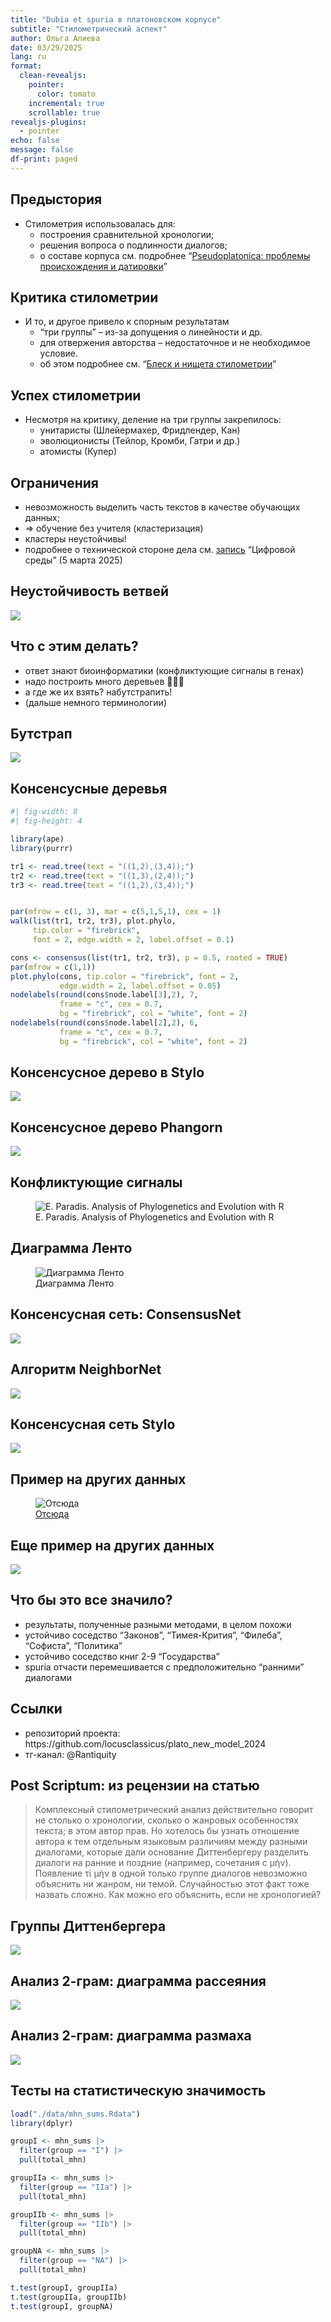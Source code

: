 ```yaml
---
title: "Dubia et spuria в платоновском корпусе"
subtitle: "Стилометрический аспект"
author: Ольга Алиева
date: 03/29/2025
lang: ru
format: 
  clean-revealjs:
    pointer: 
      color: tomato
    incremental: true 
    scrollable: true
revealjs-plugins:
  - pointer
echo: false
message: false
df-print: paged
---
```


## Предыстория

-   Стилометрия использовалась для:
    -   построения сравнительной хронологии;
    -   решения вопроса о подлинности диалогов;
    -   о составе корпуса см. подробнее "[Pseudoplatonica: проблемы происхождения и датировки](http://www.pinvestigations.ru/stable/46294EF0-5144-4782-A505-F187FE1D5EBF)"

## Критика стилометрии

-   И то, и другое привело к спорным результатам
    -   "три группы" -- из-за допущения о линейности и др.
    -   для отвержения авторства -- недостаточное и не необходимое условие.
    -   об этом подробнее см. "[Блеск и нищета стилометрии](https://philosophy.hse.ru/article/view/22609)"

## Успех стилометрии

-   Несмотря на критику, деление на три группы закрепилось:
    -   унитаристы (Шлейермахер, Фридлендер, Кан)
    -   эволюционисты (Тейлор, Кромби, Гатри и др.)
    -   атомисты (Купер)

## Ограничения

-   невозможность выделить часть текстов в качестве обучающих данных;
-   =\> обучение без учителя (кластеризация)
-   кластеры неустойчивы!
-   подробнее о технической стороне дела см. [запись](https://vkvideo.ru/video-222835606_456239044) "Цифровой среды" (5 марта 2025)

## Неустойчивость ветвей

![](images_bw/img2.png)

## Что с этим делать?

- ответ знают биоинформатики (конфликтующие сигналы в генах)
- надо построить много деревьев 🌲🌳🌴
- а где же их взять? набутстрапить!
- (дальше немного терминологии)

## Бутстрап 

![](https://datasciencedojo.com/wp-content/uploads/bootstrap-scheme.png)

## Консенсусные деревья

```r
#| fig-width: 8
#| fig-height: 4

library(ape)
library(purrr)

tr1 <- read.tree(text = "((1,2),(3,4));")
tr2 <- read.tree(text = "((1,3),(2,4));")
tr3 <- read.tree(text = "((1,2),(3,4));")


par(mfrow = c(1, 3), mar = c(5,1,5,1), cex = 1)
walk(list(tr1, tr2, tr3), plot.phylo, 
     tip.color = "firebrick", 
     font = 2, edge.width = 2, label.offset = 0.1)

cons <- consensus(list(tr1, tr2, tr3), p = 0.5, rooted = TRUE)
par(mfrow = c(1,1))
plot.phylo(cons, tip.color = "firebrick", font = 2, 
           edge.width = 2, label.offset = 0.05)
nodelabels(round(cons$node.label[3],2), 7, 
           frame = "c", cex = 0.7, 
           bg = "firebrick", col = "white", font = 2)
nodelabels(round(cons$node.label[2],2), 6, 
           frame = "c", cex = 0.7,
           bg = "firebrick", col = "white", font = 2)
```

## Консенсусное дерево в Stylo

![](images_bw/img4.png)

## Консенсусное дерево Phangorn

![](images_bw/img5.png)

## Конфликтующие сигналы

![E. Paradis. Analysis of Phylogenetics and Evolution with R](./images_after_review/cons2.png)

## Диаграмма Ленто

![Диаграмма Ленто](images_bw/img3.png)

## Консенсусная сеть: ConsensusNet

![](images_bw/img7.png)

## Алгоритм NeighborNet

![](images_bw/img8.png)


## Консенсусная сеть Stylo

![](images_bw/img6.png)

## Пример на других данных

![[Отсюда](https://computationalstylistics.github.io/projects/bootstrap-networks/)](https://computationalstylistics.github.io/assets/img/66_English_novels_network.png)

## Еще пример на других данных

![](https://computationalstylistics.github.io/assets/img/124_Greek_texts.png)

## Что бы это все значило?

-   результаты, полученные разными методами, в целом похожи
-   устойчиво соседство "Законов", "Тимея-Крития", "Филеба", "Софиста", "Политика"
-   устойчиво соседство книг 2-9 "Государства"
-   spuria отчасти перемешивается с предположительно "ранними" диалогами

## Ссылки

-   репозиторий проекта: https://github.com/locusclassicus/plato_new_model_2024
-   тг-канал: @Rantiquity

## Post Scriptum: из рецензии на статью

> Комплексный стилометрический анализ действительно говорит не столько о хронологии, сколько о жанровых особенностях текста; в этом автор прав. Но хотелось бы узнать отношение автора к тем отдельным языковым различиям между разными диалогами, которые дали основание Диттенбергеру разделить диалоги на ранние и поздние (например, сочетания с μήν). Появление τί μήν в одной только группе диалогов невозможно объяснить ни жанром, ни темой. Случайностью этот факт тоже назвать сложно. Как можно его объяснить, если не хронологией?

## Группы Диттенбергера

![](./images_after_review/Dittenberger_screenshot.png)

## Анализ 2-грам: диаграмма рассеяния

![](./images_after_review/Dittenberger_scatterplot.png)

## Анализ 2-грам: диаграмма размаха

![](./images_after_review/Dittenberger_boxplot.png)

## Тесты на статистическую значимость

```r
load("./data/mhn_sums.Rdata")
library(dplyr)

groupI <- mhn_sums |> 
  filter(group == "I") |> 
  pull(total_mhn)

groupIIa <- mhn_sums |> 
  filter(group == "IIa") |> 
  pull(total_mhn)

groupIIb <- mhn_sums |> 
  filter(group == "IIb") |> 
  pull(total_mhn)

groupNA <- mhn_sums |> 
  filter(group == "NA") |> 
  pull(total_mhn)
```

```r
t.test(groupI, groupIIa)
t.test(groupIIa, groupIIb)
t.test(groupI, groupNA)
```
